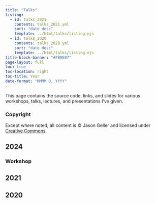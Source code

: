 ```yaml
---
title: "Talks"
listing:
  - id: talks_2021
    contents: talks_2021.yml
    sort: "date desc"
    template: ../html/talks/listing.ejs
  - id: talks_2020
    contents: talks_2020.yml
    sort: "date desc"
    template: ../html/talks/listing.ejs
title-block-banner: "#FB9E07"
page-layout: full
toc: true
toc-location: right
toc-title: Year
date-format: "MMMM D, YYYY"
---
```


This page contains the source code, links, and slides for various workshops, talks, lectures, and presentations I've given.

::: callout-note
### Copyright

Except where noted, all content is © Jason Geller and licensed under [Creative Commons](https://creativecommons.org/licenses/by-sa/4.0/).
:::

## 2024

### Workshop

::: {#workshop_2024}
:::


## 2021

::: {#talks_2021}
:::

## 2020

::: {#talks_2020}

## 
:::
